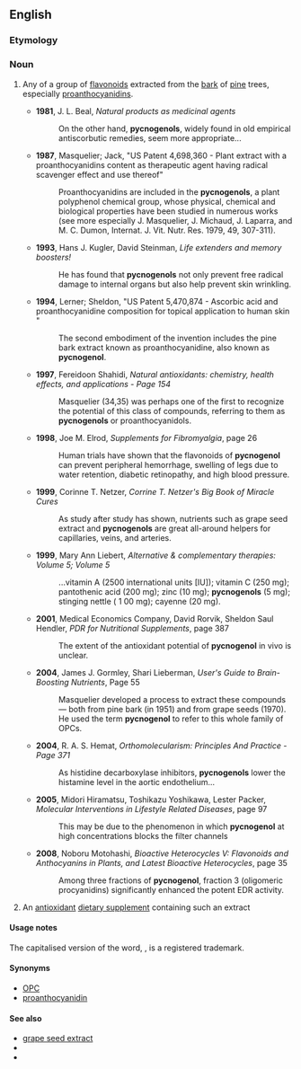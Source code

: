 ==English==

===Etymology===
{{etystub|en}}

===Noun===
{{en-noun}}

# {{context|organic chemistry|lang=en}} Any of a group of [[flavonoid]]s extracted from the [[bark]] of [[pine]] trees, especially [[proanthocyanidin]]s.
#* '''1981''', J. L. Beal, ''Natural products as medicinal agents''
#*: On the other hand, '''pycnogenols''', widely found in old empirical antiscorbutic remedies, seem more appropriate...
#* '''1987''', Masquelier; Jack, "US Patent 4,698,360 - Plant extract with a proanthocyanidins content as therapeutic agent having radical scavenger effect and use thereof"
#*: Proanthocyanidins are included in the '''pycnogenols''', a plant polyphenol chemical group, whose physical, chemical and biological properties have been studied in numerous works (see more especially J. Masquelier, J. Michaud, J. Laparra, and M. C. Dumon, Internat. J. Vit. Nutr. Res. 1979, 49, 307-311).
#* '''1993''', Hans J. Kugler, David Steinman, ''Life extenders and memory boosters!''
#*: He has found that '''pycnogenols''' not only prevent free radical damage to internal organs but also help prevent skin wrinkling.
#* '''1994''', Lerner; Sheldon, "US Patent 5,470,874 - Ascorbic acid and proanthocyanidine composition for topical application to human skin "
#*: The second embodiment of the invention includes the pine bark extract known as proanthocyanidine, also known as '''pycnogenol'''.
#* '''1997''', Fereidoon Shahidi, ''Natural antioxidants: chemistry, health effects, and applications - Page 154''
#*: Masquelier (34,35) was perhaps one of the first to recognize the potential of this class of compounds, referring to them as '''pycnogenols''' or proanthocyanidols.
#* '''1998''', Joe M. Elrod, ''Supplements for Fibromyalgia'', page 26
#*: Human trials have shown that the flavonoids of '''pycnogenol''' can prevent peripheral hemorrhage, swelling of legs due to water retention, diabetic retinopathy, and high blood pressure.
#* '''1999''', Corinne T. Netzer, ''Corrine T. Netzer's Big Book of Miracle Cures''
#*: As study after study has shown, nutrients such as grape seed extract and '''pycnogenols''' are great all-around helpers for capillaries, veins, and arteries.
#* '''1999''', Mary Ann Liebert, ''Alternative & complementary therapies: Volume 5; Volume 5''
#*: ...vitamin A (2500 international units [IU]); vitamin C (250 mg); pantothenic acid (200 mg); zinc (10 mg); '''pycnogenols''' (5 mg); stinging nettle ( 1 00 mg); cayenne (20 mg).
#* '''2001''', Medical Economics Company, David Rorvik, Sheldon Saul Hendler, ''PDR for Nutritional Supplements'', page 387
#*: The extent of the antioxidant potential of '''pycnogenol''' in vivo is unclear.
#* '''2004''', James J. Gormley, Shari Lieberman, ''User's Guide to Brain-Boosting Nutrients'', Page 55
#*: Masquelier developed a process to extract these compounds — both from pine bark (in 1951) and from grape seeds (1970). He used the term '''pycnogenol''' to refer to this whole family of OPCs.
#* '''2004''', R. A. S. Hemat, ''Orthomolecularism: Principles And Practice - Page 371''
#*: As histidine decarboxylase inhibitors, '''pycnogenols''' lower the histamine level in the aortic endothelium...
#* '''2005''', Midori Hiramatsu, Toshikazu Yoshikawa, Lester Packer, ''Molecular Interventions in Lifestyle Related Diseases'', page 97
#*: This may be due to the phenomenon in which '''pycnogenol''' at high concentrations blocks the filter channels
#* '''2008''', Noboru Motohashi, ''Bioactive Heterocycles V: Flavonoids and Anthocyanins in Plants, and Latest Bioactive Heterocycles'', page 35
#*: Among three fractions of '''pycnogenol''', fraction 3 (oligomeric procyanidins) significantly enhanced the potent EDR activity.
# An [[antioxidant]] [[dietary supplement]] containing such an extract

====Usage notes====
The capitalised version of the word, {{term|Pycnogenol}}, is a registered trademark.

====Synonyms====
* [[OPC]]
* [[proanthocyanidin]]

====See also====
* [[grape seed extract]]
* {{pedia|Proanthocyanidin}}
* {{pedialite|Grape seed extract}}